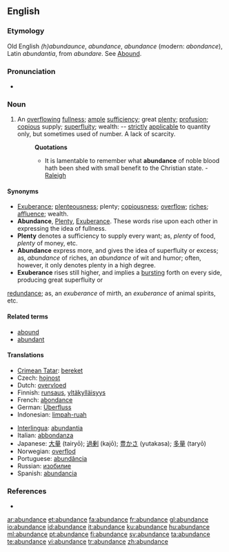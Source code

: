 {{wikipedia}}
==English==

===Etymology===
Old English ''(h)abundaunce'', ''abundance'', {{etyl|fro}} ''abundance'' (modern: ''abondance''), Latin ''abundantia'', from ''abundare''. See [[Abound]].

===Pronunciation===
* {{audio|en-us-abundance.ogg|Audio (US)}}

===Noun===
{{en-noun}}

# An [[overflowing]] [[fullness]]; [[ample]] [[sufficiency]]; great [[plenty]]; [[profusion]]; [[copious]] supply; [[superfluity]]; wealth: -- [[strictly]] [[applicable]] to quantity only, but sometimes used of number. A lack of scarcity.
#: '''Quotations'''
#:* It is lamentable to remember what '''abundance''' of noble blood hath been shed with small benefit to the Christian state. - [[Raleigh]]

====Synonyms====
* [[exuberance|Exuberance]]; [[plenteousness]]; plenty; [[copiousness]]; [[overflow]]; [[riches]]; [[affluence]]; wealth.
* '''Abundance''', [[plenty|Plenty]], [[exuberance|Exuberance]]. These words rise upon each other in expressing the idea of fullness.
* '''Plenty''' denotes a sufficiency to supply every want; as, ''plenty'' of food, ''plenty'' of money, etc.
* '''Abundance''' express more, and gives the idea of superfluity or excess; as, ''abundance'' of riches, an ''abundance'' of wit and humor; often, however, it only denotes plenty in a high degree.
* '''Exuberance''' rises still higher, and implies a [[bursting]] forth on every side, producing great superfluity or 
[[redundance]]; as, an ''exuberance'' of mirth, an ''exuberance'' of animal spirits, etc.

====Related terms====
* [[abound]]
* [[abundant]]

====Translations====
{{trans-top|ample sufficiency}}
* [[Crimean Tatar]]: [[bereket]]
* Czech: [[hojnost]] {{f}}
* Dutch: [[overvloed]]
* Finnish: [[runsaus]], [[yltäkylläisyys]]
* French: [[abondance]]
* German: [[Überfluss]] {{m}}
* Indonesian: [[limpah-ruah]]
{{trans-mid}}
* [[Interlingua]]: [[abundantia]]
* Italian: [[abbondanza]]
* Japanese: [[大量]] (tairyō); [[過剰]] (kajō); [[豊かさ]] (yutakasa); [[多量]] (taryō)
* Norwegian: [[overflod]] {{c}}
* Portuguese: [[abundância]] {{f}}
* Russian: [[изобилие]] {{n}}
* Spanish: [[abundancia]]
{{trans-bottom}}

===References===
* {{R:1913}}

[[ar:abundance]]
[[et:abundance]]
[[fa:abundance]]
[[fr:abundance]]
[[gl:abundance]]
[[io:abundance]]
[[id:abundance]]
[[it:abundance]]
[[ku:abundance]]
[[hu:abundance]]
[[ml:abundance]]
[[pt:abundance]]
[[fi:abundance]]
[[sv:abundance]]
[[ta:abundance]]
[[te:abundance]]
[[vi:abundance]]
[[tr:abundance]]
[[zh:abundance]]